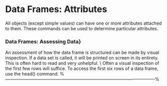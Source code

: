Data Frames: Attributes
=============
All objects (except simple values) can have one or more attributes attached to them.
These commands can be used to determine particular attributes.
\begin{itemize}
    \item names() - can find the labels of the individual columns.
    \item dim() - can find the dimensions of a data object.
\end{itemize}

### Data Frames: Assessing Data}
An assessment of how the data frame is structured can be made by visual inspection.
If a data set is called, it will be printed on screen in its entirety.
This is often hard to read and very unhelpful. \\ Often a visual inspection of the first few rows will suffice.
To access the first six rows of a data frame, use the head() command.
\begin{verbatim}
> head(ChickWeight)
  weight Time Chick Diet
1     42    0     1    1
2     51    2     1    1
3     59    4     1    1
4     64    6     1    1
5     76    8     1    1
6     93   10     1    1
\end{verbatim}



%------------------------------------------------------------------------------------------------------%
\begin{slide}{Data Frames: Accessing columns}
\begin{itemize}
\item The names of columns can be found by using the names()
command.
\begin{verbatim}
> names(ChickWeight)
[1] "weight" "Time"   "Chick"  "Diet"
\end{verbatim}

\item Individual columns can be accessed using the '\$' operator.
\begin{verbatim}
>ChickWeight$weight
\end{verbatim}


\item The columns can now be studied in the same ways as basic
vectors.
\begin{verbatim}
> mean(ChickWeight$weight)
[1] 121.8183
\end{verbatim}
\end{itemize}

%------------------------------------------------------------------------------------------------------------------------%
\begin{slide}{Data Frames: Dimensions}

The dimensions of a data frame can be found using the dim()
command.
\begin{verbatim}
> dim(ChickWeight)
[1] 578   4
\end{verbatim}
Alternatively we can use the nrow() and ncol() commands, which
return the number of rows and columns of a specified data frame
respectively.
\begin{verbatim}
>  nrow(ChickWeight)
[1] 578
>  ncol(ChickWeight)
[1] 4
\end{verbatim}

### {Subsetting data sets}
\begin{itemize}
\item Often, we would wish to make a subset of a larger data
set.We would use logical and relational operators to do so. We can
pick all rows which fulfil the criteria.


\begin{verbatim}
> ChickWeight[ChickWeight$Chick=='1',]
> ChickWeight[ChickWeight$weight>50,]
\end{verbatim}
\item It doesn't make sense to subset by columns. Therefore, the
following code wouldn't work.

\begin{verbatim}
> ChickWeight[, ChickWeight$Chick=='1']
\end{verbatim}
\end{itemize}
\end{slide}
